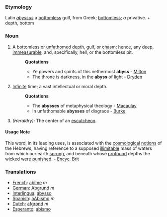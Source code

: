 ===Etymology===
Latin ''[[abyssus]]'' a [[bottomless]] gulf, from Greek; [[bottomless]]; ''a'' privative. +  depth, bottom
===Noun===
#A bottomless or [[unfathomed]] depth, gulf, or [[chasm]]; hence, any deep, [[immeasurable]], and, specifically, hell, or the bottomless pit.
#:'''Quotations'''
#:*Ye powers and spirits of this nethermost '''abyss''' - [[Milton]]
#:*The throne is darkness, in the '''abyss''' of light - [[Dryden]]
#[[Infinite]] time; a vast intellectual or moral depth.
#:'''Quotations'''
#:*The '''abysses''' of metaphysical theology - [[Macaulay]]
#:*In unfathomable '''abysses''' of disgrace - [[Burke]]
#''(Heraldry):'' The center of an [[escutcheon]].

====Usage Note====
This word, in its leading uses, is associated with the [[cosmological]] [[notions]] of the Hebrews, having reference to a supposed [[illimitable]] mass of waters from which our earth [[sprung]], and beneath whose [[profound]] depths the wicked were [[punished]]. - [[Encyc. Brit]]

===Translations===
*[[French]]: [[abîme]] ''m''
*[[German]]: [[Abgrund]] ''m''
*[[Interlingua]]: [[abysso]]
*[[Spanish]]: [[aAbismo]] ''m''
*[[Dutch]]: [[afgrond]] ''m''
*[[Esperanto]]: [[abismo]]